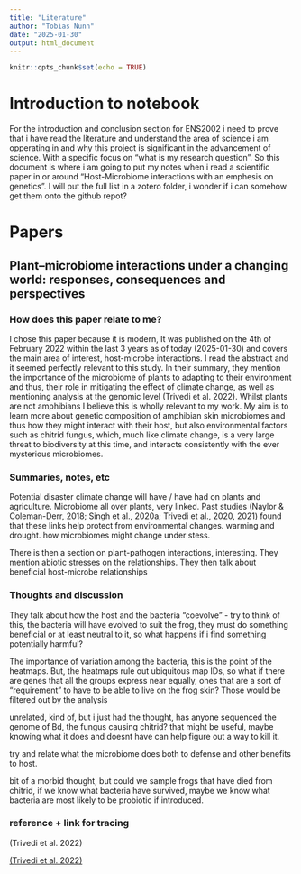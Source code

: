 ```yaml
---
title: "Literature"
author: "Tobias Nunn"
date: "2025-01-30"
output: html_document
---
```


```r
knitr::opts_chunk$set(echo = TRUE)
```

# Introduction to notebook

For the introduction and conclusion section for ENS2002 i need to prove that i have read the literature and understand the area of science i am opperating in and why this project is significant in the advancement of science. With a specific focus on "what is my research question". So this document is where i am going to put my notes when i read a scientific paper in or around "Host-Microbiome interactions with an emphesis on genetics". I will put the full list in a zotero folder, i wonder if i can somehow get them onto the github repot?

# Papers

## Plant–microbiome interactions under a changing world: responses, consequences and perspectives

### How does this paper relate to me?

I chose this paper because it is modern, It was published on the 4th of February 2022 within the last 3 years as of today (2025-01-30) and covers the main area of interest, host-microbe interactions. I read the abstract and it seemed perfectly relevant to this study. In their summary, they mention the importance of the microbiome of plants to adapting to their environment and thus, their role in mitigating the effect of climate change, as well as mentioning analysis at the genomic level (Trivedi et al. 2022). Whilst plants are not amphibians I believe this is wholly relevant to my work. My aim is to learn more about genetic composition of amphibian skin microbiomes and thus how they might interact with their host, but also environmental factors such as chitrid fungus, which, much like climate change, is a very large threat to biodiversity at this time, and interacts consistently with the ever mysterious microbiomes.

### Summaries, notes, etc

Potential disaster climate change will have / have had on plants and agriculture. Microbiome all over plants, very linked. Past studies (Naylor & Coleman-Derr, 2018; Singh et al., 2020a; Trivedi et al., 2020, 2021) found that these links help protect from environmental changes. warming and drought. how microbiomes might change under stess.

There is then a section on plant-pathogen interactions, interesting. They mention abiotic stresses on the relationships. They then talk about beneficial host-microbe relationships

### Thoughts and discussion

They talk about how the host and the bacteria "coevolve" - try to think of this, the bacteria will have evolved to suit the frog, they must do something beneficial or at least neutral to it, so what happens if i find something potentially harmful?

The importance of variation among the bacteria, this is the point of the heatmaps. But, the heatmaps rule out ubiquitous map IDs, so what if there are genes that all the groups express near equally, ones that are a sort of "requirement" to have to be able to live on the frog skin? Those would be filtered out by the analysis

unrelated, kind of, but i just had the thought, has anyone sequenced the genome of Bd, the fungus causing chitrid? that might be useful, maybe knowing what it does and doesnt have can help figure out a way to kill it.

try and relate what the microbiome does both to defense and other benefits to host.

bit of a morbid thought, but could we sample frogs that have died from chitrid, if we know what bacteria have survived, maybe we know what bacteria are most likely to be probiotic if introduced.

### reference + link for tracing

(Trivedi et al. 2022)

[(Trivedi et al. 2022)](https://nph.onlinelibrary.wiley.com/doi/full/10.1111/nph.18016)
